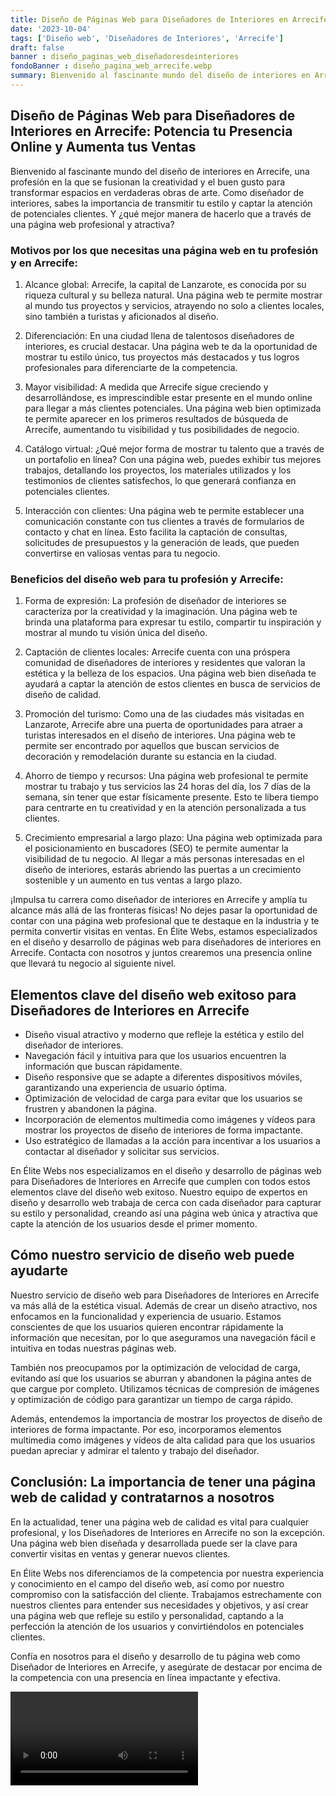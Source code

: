 ```yaml
---
title: Diseño de Páginas Web para Diseñadores de Interiores en Arrecife
date: '2023-10-04'
tags: ['Diseño web', 'Diseñadores de Interiores', 'Arrecife']
draft: false
banner : diseño_paginas_web_diseñadoresdeinteriores
fondoBanner : diseño_pagina_web_arrecife.webp
summary: Bienvenido al fascinante mundo del diseño de interiores en Arrecife, una profesión en la que se fusionan la creatividad y el buen gusto para transformar espacios en verdaderas obras de arte. Como diseñador de interiores, sabes la importancia de transmitir tu estilo y captar la atención de potenciales clientes. Y ¿qué mejor manera de hacerlo que a través de una página web profesional y atractiva?
---
```


## Diseño de Páginas Web para Diseñadores de Interiores en Arrecife: Potencia tu Presencia Online y Aumenta tus Ventas

Bienvenido al fascinante mundo del diseño de interiores en Arrecife, una profesión en la que se fusionan la creatividad y el buen gusto para transformar espacios en verdaderas obras de arte. Como diseñador de interiores, sabes la importancia de transmitir tu estilo y captar la atención de potenciales clientes. Y ¿qué mejor manera de hacerlo que a través de una página web profesional y atractiva?

### Motivos por los que necesitas una página web en tu profesión y en Arrecife:

1. Alcance global: Arrecife, la capital de Lanzarote, es conocida por su riqueza cultural y su belleza natural. Una página web te permite mostrar al mundo tus proyectos y servicios, atrayendo no solo a clientes locales, sino también a turistas y aficionados al diseño.

2. Diferenciación: En una ciudad llena de talentosos diseñadores de interiores, es crucial destacar. Una página web te da la oportunidad de mostrar tu estilo único, tus proyectos más destacados y tus logros profesionales para diferenciarte de la competencia.

3. Mayor visibilidad: A medida que Arrecife sigue creciendo y desarrollándose, es imprescindible estar presente en el mundo online para llegar a más clientes potenciales. Una página web bien optimizada te permite aparecer en los primeros resultados de búsqueda de Arrecife, aumentando tu visibilidad y tus posibilidades de negocio.

4. Catálogo virtual: ¿Qué mejor forma de mostrar tu talento que a través de un portafolio en línea? Con una página web, puedes exhibir tus mejores trabajos, detallando los proyectos, los materiales utilizados y los testimonios de clientes satisfechos, lo que generará confianza en potenciales clientes.

5. Interacción con clientes: Una página web te permite establecer una comunicación constante con tus clientes a través de formularios de contacto y chat en línea. Esto facilita la captación de consultas, solicitudes de presupuestos y la generación de leads, que pueden convertirse en valiosas ventas para tu negocio.

### Beneficios del diseño web para tu profesión y Arrecife:

1. Forma de expresión: La profesión de diseñador de interiores se caracteriza por la creatividad y la imaginación. Una página web te brinda una plataforma para expresar tu estilo, compartir tu inspiración y mostrar al mundo tu visión única del diseño.

2. Captación de clientes locales: Arrecife cuenta con una próspera comunidad de diseñadores de interiores y residentes que valoran la estética y la belleza de los espacios. Una página web bien diseñada te ayudará a captar la atención de estos clientes en busca de servicios de diseño de calidad.

3. Promoción del turismo: Como una de las ciudades más visitadas en Lanzarote, Arrecife abre una puerta de oportunidades para atraer a turistas interesados en el diseño de interiores. Una página web te permite ser encontrado por aquellos que buscan servicios de decoración y remodelación durante su estancia en la ciudad.

4. Ahorro de tiempo y recursos: Una página web profesional te permite mostrar tu trabajo y tus servicios las 24 horas del día, los 7 días de la semana, sin tener que estar físicamente presente. Esto te libera tiempo para centrarte en tu creatividad y en la atención personalizada a tus clientes.

5. Crecimiento empresarial a largo plazo: Una página web optimizada para el posicionamiento en buscadores (SEO) te permite aumentar la visibilidad de tu negocio. Al llegar a más personas interesadas en el diseño de interiores, estarás abriendo las puertas a un crecimiento sostenible y un aumento en tus ventas a largo plazo.

¡Impulsa tu carrera como diseñador de interiores en Arrecife y amplía tu alcance más allá de las fronteras físicas! No dejes pasar la oportunidad de contar con una página web profesional que te destaque en la industria y te permita convertir visitas en ventas. En Élite Webs, estamos especializados en el diseño y desarrollo de páginas web para diseñadores de interiores en Arrecife. Contacta con nosotros y juntos crearemos una presencia online que llevará tu negocio al siguiente nivel.

<GifSeo />

<Cta />

## Elementos clave del diseño web exitoso para Diseñadores de Interiores en Arrecife

- Diseño visual atractivo y moderno que refleje la estética y estilo del diseñador de interiores.
- Navegación fácil y intuitiva para que los usuarios encuentren la información que buscan rápidamente.
- Diseño responsive que se adapte a diferentes dispositivos móviles, garantizando una experiencia de usuario óptima.
- Optimización de velocidad de carga para evitar que los usuarios se frustren y abandonen la página.
- Incorporación de elementos multimedia como imágenes y vídeos para mostrar los proyectos de diseño de interiores de forma impactante.
- Uso estratégico de llamadas a la acción para incentivar a los usuarios a contactar al diseñador y solicitar sus servicios.

En Élite Webs nos especializamos en el diseño y desarrollo de páginas web para Diseñadores de Interiores en Arrecife que cumplen con todos estos elementos clave del diseño web exitoso. Nuestro equipo de expertos en diseño y desarrollo web trabaja de cerca con cada diseñador para capturar su estilo y personalidad, creando así una página web única y atractiva que capte la atención de los usuarios desde el primer momento.

## Cómo nuestro servicio de diseño web puede ayudarte

Nuestro servicio de diseño web para Diseñadores de Interiores en Arrecife va más allá de la estética visual. Además de crear un diseño atractivo, nos enfocamos en la funcionalidad y experiencia de usuario. Estamos conscientes de que los usuarios quieren encontrar rápidamente la información que necesitan, por lo que aseguramos una navegación fácil e intuitiva en todas nuestras páginas web.

También nos preocupamos por la optimización de velocidad de carga, evitando así que los usuarios se aburran y abandonen la página antes de que cargue por completo. Utilizamos técnicas de compresión de imágenes y optimización de código para garantizar un tiempo de carga rápido.

Además, entendemos la importancia de mostrar los proyectos de diseño de interiores de forma impactante. Por eso, incorporamos elementos multimedia como imágenes y vídeos de alta calidad para que los usuarios puedan apreciar y admirar el talento y trabajo del diseñador.

## Conclusión: La importancia de tener una página web de calidad y contratarnos a nosotros

En la actualidad, tener una página web de calidad es vital para cualquier profesional, y los Diseñadores de Interiores en Arrecife no son la excepción. Una página web bien diseñada y desarrollada puede ser la clave para convertir visitas en ventas y generar nuevos clientes.

En Élite Webs nos diferenciamos de la competencia por nuestra experiencia y conocimiento en el campo del diseño web, así como por nuestro compromiso con la satisfacción del cliente. Trabajamos estrechamente con nuestros clientes para entender sus necesidades y objetivos, y así crear una página web que refleje su estilo y personalidad, captando a la perfección la atención de los usuarios y convirtiéndolos en potenciales clientes.

Confía en nosotros para el diseño y desarrollo de tu página web como Diseñador de Interiores en Arrecife, y asegúrate de destacar por encima de la competencia con una presencia en línea impactante y efectiva.

<Video />

<CtaBot job='Diseñadores de Interiores' city='Arrecife'/>

<Gmaps query='Arrecife+españa+maps' />